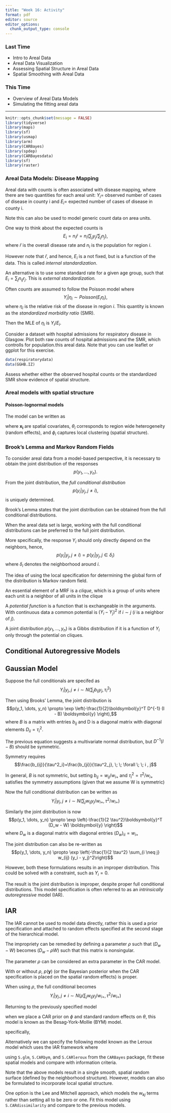 ```yaml
---
title: "Week 16: Activity"
format: pdf
editor: source
editor_options: 
  chunk_output_type: console
---
```


### Last Time

- Intro to Areal Data
- Areal Data Visualization
- Assessing Spatial Structure in Areal Data
- Spatial Smoothing with Areal Data

### This Time

- Overview of Areal Data Models
- Simulating the fitting areal data

---

```r
knitr::opts_chunk$set(message = FALSE)
library(tidyverse)
library(maps)
library(sf)
library(usmap)
library(arm)
library(CARBayes)
library(spdep)
library(CARBayesdata)
library(sf)
library(raster)
```


### Areal Data Models: Disease Mapping

Areal data with counts is often associated with disease mapping, where there are two quantities for each areal unit:
$Y_i =$  observed number of cases of disease in county i and $E_i =$ expected number of cases of disease in county i.

Note this can also be used to model generic count data on area units.


\vfill
One way to think about the expected counts is
$$E_i = n_i \bar{r} = n_i \left(\sum_j y_j / \sum_j n_j  \right),$$
where $\bar{r}$ is the overall disease rate and $n_i$ is the population for region $i$.

\vfill
However note that $\bar{r},$  and hence, $E_i$ is a not fixed, but is a function of the data. This is called *internal standardization*.

\vfill

An alternative is to use some standard rate for a given age group, such that $E_i = \sum_j n_{ij} r_j.$ This is *external standardization.*

\vfill


Often counts are assumed to follow the Poisson model where
$$Y_i|\eta_i \sim Poisson(E_i \eta_i),$$
where $\eta_i$ is the relative risk of the disease in region $i$.  This quantity is known as the *standardized morbidity ratio* (SMR).

\vfill

Then the MLE of $\eta_i$ is $Y_i /E_i$.

Consider a dataset with hospital admissions for respiratory disease in Glasgow. Plot both raw counts of hospital admissions and the SMR, which controlls for population.this areal data. Note that you can use leaflet or ggplot for this exercise.

```r
data(respiratorydata)
data(GGHB.IZ)

```

Assess whether either the observed hospital counts or the standardized SMR show evidence of spatial structure.


### Areal models with spatial structure

#### Poisson-lognormal models
The model can be written as
\begin{eqnarray*}
Y_i | \psi_i &\sim& Poisson(E_i \psi_i)\\
log(\psi_i) &=& \boldsymbol{x_i^T}\boldsymbol{\beta} + \theta_i + \phi_i
\end{eqnarray*}

where $\boldsymbol{x_i}$ are spatial covariates, $\theta_i$ corresponds to region wide heterogeneity (random effects), and $\phi_i$ captures local clustering (spatial structure).


### Brook's Lemma and Markov Random Fields

To consider areal data from a model-based perspective, it is necessary to obtain the joint distribution of the responses
$$p(y_1, \dots, y_n).$$

\vfill

From the joint distribution, the *full conditional distribution*
$$p(y_i|y_j, j \neq i),$$
is uniquely determined.

\vfill

Brook's Lemma states that the joint distribution can be obtained from the full conditional distributions.

\vfill

When the areal data set is large, working with the full conditional distributions can be preferred to the full joint distribution.

\vfill
More specifically, the response $Y_i$ should only directly depend on the neighbors, hence,
$$p(y_i|y_j, j \neq i) = p(y_i|y_j, j \in \delta_i)$$
where $\delta_i$ denotes the neighborhood around $i$.

The idea of using the local specification for determining the global form of the distribution is Markov random field.

\vfill

An essential element of a MRF is a *clique*, which is a group of units where each unit is a neighbor of all units in the clique

\vfill

A *potential function* is a function that is exchangeable in the arguments. With continuous data a common potential is $(Y_i - Y_j)^2$ if $i \sim j$ ($i$ is a neighbor of $j$).

\vfill


A joint distribution $p(y_1, \dots, y_n)$ is a Gibbs distribution if it is a function of $Y_i$ only through the potential on cliques.

\vfill




\vfill


## Conditional Autoregressive Models
## Gaussian Model

Suppose the full conditionals are specifed as
$$Y_i|y_j, j\neq i \sim N \left(\sum_j b_{ij} y_j, \tau_i^2 \right)$$

\vfill

Then using Brooks' Lemma, the joint distribution is
$$p(y_1, \dots, y_n) \propto \exp \left(-\frac{1}{2}\boldsymbol{y}^T D^{-1} (I - B) \boldsymbol{y} \right),$$
where $B$ is a matrix with entries $b_{ij}$ and D is a diagonal matrix with diagonal elements $D_{ii} = \tau_i^2$.

\vfill

The previous equation suggests a multivariate normal distribution, but $D^{-1}(I - B)$ should be symmetric.

\vfill

Symmetry requires $$\frac{b_{ij}}{\tau^2_i}=\frac{b_{ji}}{\tau^2_j}, \; \; \forall \; \; i , j$$

\vfill

In general, $B$ is not symmetric, but setting $b_{ij} = w_{ij}/ w_{i+}$ and $\tau_i^2 = \tau^2 / w_{i+}$ satisfies the symmetry assumptions (given that we assume W is symmetric)

\vfill

\newpage

Now the full conditional distribution can be written as
$$Y_i|y_j, j\neq i \sim N \left(\sum_j w_{ij} y_j / w_{i+}, \tau^2 / w_{i+} \right)$$

\vfill

Similarly the joint distribution is now
$$p(y_1, \dots, y_n) \propto \exp \left(-\frac{1}{2 \tau^2}\boldsymbol{y}^T  (D_w - W) \boldsymbol{y} \right)$$
where $D_w$ is a diagonal matrix with diagonal entries $(D_w)_{ii} = w_{i+}$

\vfill

The joint distribution can also be re-written as
$$p(y_1, \dots, y_n) \propto \exp \left(-\frac{1}{2 \tau^2} \sum_{i \neq j} w_{ij} (y_i - y_j)^2\right)$$

\vfill

However, both these formulations results in an improper distribution. This could be solved with a constraint, such as $Y_i = 0$.

\vfill

The result is the joint distribution is improper, despite proper full conditional distributions. This model specification is often referred to as an *intrinsically autoregressive* model (IAR).

\vfill

\newpage

## IAR

The IAR cannot be used to model data directly, rather this is used a prior specification and attached to random effects specified at the second stage of the hierarchical model.

\vfill

The impropriety can be remedied by defining a parameter $\rho$ such that $(D_w - W)$ becomes $(D_w - \rho W)$ such that this matrix is nonsingular.

\vfill

The parameter $\rho$ can be considered an extra parameter in the CAR model.

\vfill

With or without $\rho,$ $p(\boldsymbol{y})$ (or the Bayesian posterior when the CAR specification is placed on the spatial random effects) is proper.

\vfill

When using $\rho$, the full conditional becomes $$Y_i|y_j, j\neq i \sim N \left(\rho \sum_j w_{ij} y_j / w_{i+}, \tau^2 / w_{i+} \right)$$

\vfill

Returning to the previously specified model

\begin{eqnarray*}
Y_i | \psi_i &\sim& Poisson(E_i \psi_i)\\
log(\psi_i) &=& \boldsymbol{x_i^T}\boldsymbol{\beta} + \theta_i + \phi_i
\end{eqnarray*}

when we place a CAR prior on $\phi$ and standard random effects on $\theta$, this model is known as the Besag-York-Mollie (BYM) model. 

specifically,

\begin{eqnarray*}
\phi_k | \phi_{-k}, W, \tau &\sim& N( \frac{\sum_{i=1}^k w_{ki} \phi_i}{\sum_{i=1}^k w_{ki}}, \frac{\tau^2}{\sum_{i=1}^k w_{ki}})\\
\theta_k &\sim& N(0, \sigma^2)
\end{eqnarray*}

Alternatively we can specify the following model known as the Leroux model which uses the IAR framework where 

\begin{eqnarray*}
Y_i | \psi_i &\sim& Poisson(E_i \psi_i)\\
log(\psi_i) &=& \boldsymbol{x_i^T}\boldsymbol{\beta} + \phi_i \\
\phi_k | \phi_{-k}, W, \tau &\sim& N( \frac{ \rho \sum_{i=1}^k w_{ki} \phi_i}{\rho \sum_{i=1}^k w_{ki} + 1 - \rho}, \frac{\tau^2}{\rho \sum_{i=1}^k w_{ki} + 1 - \rho})
\end{eqnarray*}

using `S.glm`, `S.CARbym`, and `S.CARleroux` from the `CARBayes` package, fit these spatial models and compare with information criteria.

Note that the above models result in a single smooth, spatial random surface (defined by the neighborhood structure). However, models can also be formulated to incorporate local spatial structure.

One option is the Lee and Mitchell approach, which models the $w_{kj}$ terms rather than setting all to be zero or one. Fit this model using `S.CARdissimilarity` and compare to the previous models.


<!-- Continuing with the Tester election dataset. -->

<!-- ```{r, echo = F} -->
<!-- Tester <- read_csv('Tester_Results.csv') -->
<!-- Tester <- Tester %>%  -->
<!--   mutate(Tester_Prop = TESTER / (TESTER + ROSENDALE + BRECKENRIDGE), -->
<!--          county_fips = as.character(FIPS)) -->

<!-- MT.counties <- map('county', 'montana', fill = T, plot = F) -->
<!-- #map('county', 'montana') -->
<!-- county.ID <- sapply(strsplit(MT.counties$names, ','),  -->
<!--                     function(x) x[2]) -->
<!-- mt.poly <- map2SpatialPolygons(MT.counties, IDs = county.ID) -->

<!-- #drop Yellowstone National Park -->
<!-- mt.poly.noYNP <- mt.poly[1:56,] -->
<!-- mt.nb.noYNP <- poly2nb(mt.poly.noYNP) -->
<!-- mt.listw <- nb2listw(mt.nb.noYNP, style = 'B') -->
<!-- mt.adj.mat <- nb2mat(mt.nb.noYNP, style = 'B') -->
<!-- ``` -->

<!-- ## Now consider some covariates to explain the response -->

<!-- Consider a linear model with county population, using both `lm` and `S.glm` -->

<!-- ```{r, echo = T} -->
<!-- lm_dat <- Tester %>%  -->
<!--   left_join(usmap::countypop %>% rename("county_fips" = fips), by = 'county_fips') %>% -->
<!--   mutate(scale_pop = scale(pop_2015)) -->

<!-- pop_model <- lm(Tester_Prop ~  scale_pop, data = lm_dat) -->
<!-- display(pop_model) -->

<!-- S.glm(Tester_Prop ~ scale_pop, data = lm_dat, family = 'gaussian',  -->
<!--       burnin = 100, n.sample = 1000, verbose = F) -->
<!-- ``` -->

<!-- \newpage -->

<!-- We previously extract the residuals create a choropleth and test for spatial association. Now we will directly run the CAR model using `CARBayes`. See [vignette](https://cran.r-project.org/web/packages/CARBayes/vignettes/CARBayes.pdf) for more info and options on model fitting, including GLM models. -->

<!-- This model can be expressed as -->

<!-- $Y_k \sim N(\mu_k, \nu^2),$ where $\mu_k = x_k \beta + \psi_k$. -->

<!-- A CAR prior is placed on $\psi_k$ such that the full conditional is expressed as -->

<!-- $$\psi_k|- \sim N \left( \frac{\rho \sum_i w_{ki}\psi_i}{\rho \sum_i w_{ki} + 1 - \rho}, \frac{\tau^2}{\rho \sum_i w_{ki} + 1 - \rho}\right)$$ -->

<!-- If $\rho = 0$ there is no spatial structure present, if $\rho \rightarrow 1$ this is the intrinsic CAR model. -->



<!-- ```{r} -->

<!-- S.CARleroux(Tester_Prop ~ scale_pop, data = lm_dat, family = 'gaussian', burnin = 10000,  -->
<!--             n.sample = 100000, W = mt.adj.mat, thin = 5, verbose = F) -->
<!-- ``` -->
